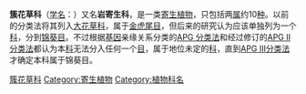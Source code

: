 {{Automatic Taxobox
| image = Cytinus hypocistis06052003 1.JPG
| image_caption = ''[[Cytinus_hypocistis|Cytinus hypocistis]]''
|taxon= Cytinaceae
|authority=[[A.Rich.|A.Rich.]]，1824
| subdivision_ranks = [[属|属]]
| subdivision = 
*[[簇花草属|簇花草属]] ''Cytinus''
*[[美洲簇花草属|美洲簇花草属]] ''Bdallophytum''
}}
'''簇花草科'''（[[学名|学名]]：{{lang|la|Cytinaceae}}）又名'''岩寄生科'''，是一类[[寄生植物|寄生植物]]，只包括两[[属|属]]约10[[种|种]]。以前的分类法将其列入[[大花草科|大花草科]]，属于[[金虎尾目|金虎尾目]]，但后来的研究认为应该单独列为一个[[科|科]]，分到[[锦葵目|锦葵目]]。不过根据[[基因|基因]]亲缘关系分类的[[APG_分类法|APG 分类法]]和经过修订的[[APG_II分类法|APG II分类法]]都认为本[[科|科]]无法分入任何一个[[目|目]]，属于地位未定的[[科|科]]，直到[[APG_III分类法|APG III分类法]]才确定本科属于锦葵目。
{{Taxonbar|from=Q132275}}

[[Category:簇花草科|]]
[[Category:寄生植物|Category:寄生植物]]
[[Category:植物科名|Category:植物科名]]


{{plant-stub}}